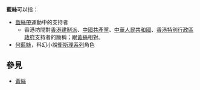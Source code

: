'''藍絲'''可以指：
* [[藍絲帶|藍絲帶]]運動中的支持者
**香港坊間對[[香港建制派|香港建制派]]、[[中國共產黨|中國共產黨]]、[[中華人民共和國|中華人民共和國]]、[[香港特別行政區政府|香港特別行政區政府]]支持者的簡稱；跟[[黃絲|黃絲]]相對。
*[[衛斯理系列角色列表#藍絲|何藍絲]]，科幻小說[[衛斯理系列|衛斯理系列]]角色

== 參見 ==
*[[黃絲|黃絲]]
{{Disambiguation|Cat=二字消歧義}}